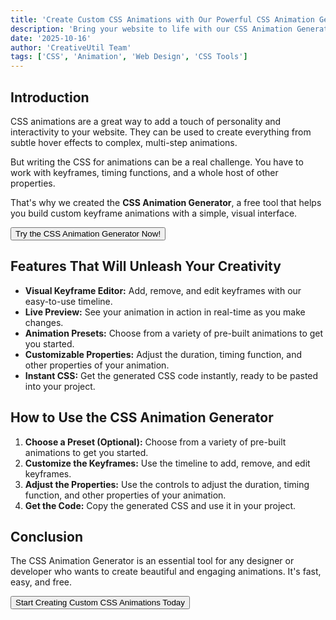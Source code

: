 ```yaml
---
title: 'Create Custom CSS Animations with Our Powerful CSS Animation Generator'
description: 'Bring your website to life with our CSS Animation Generator. Build custom keyframe animations with a simple, visual interface. Includes a live preview, presets, and CSS export.'
date: '2025-10-16'
author: 'CreativeUtil Team'
tags: ['CSS', 'Animation', 'Web Design', 'CSS Tools']
---
```



## Introduction

CSS animations are a great way to add a touch of personality and interactivity to your website. They can be used to create everything from subtle hover effects to complex, multi-step animations.

But writing the CSS for animations can be a real challenge. You have to work with keyframes, timing functions, and a whole host of other properties.

That's why we created the **CSS Animation Generator**, a free tool that helps you build custom keyframe animations with a simple, visual interface.

<div className="flex justify-center my-8">
  <Button asChild size="lg">
    <Link to="/tools/css-animation-generator">Try the CSS Animation Generator Now!</Link>
  </Button>
</div>

## Features That Will Unleash Your Creativity

*   **Visual Keyframe Editor:** Add, remove, and edit keyframes with our easy-to-use timeline.
*   **Live Preview:** See your animation in action in real-time as you make changes.
*   **Animation Presets:** Choose from a variety of pre-built animations to get you started.
*   **Customizable Properties:** Adjust the duration, timing function, and other properties of your animation.
*   **Instant CSS:** Get the generated CSS code instantly, ready to be pasted into your project.

## How to Use the CSS Animation Generator

1.  **Choose a Preset (Optional):** Choose from a variety of pre-built animations to get you started.
2.  **Customize the Keyframes:** Use the timeline to add, remove, and edit keyframes.
3.  **Adjust the Properties:** Use the controls to adjust the duration, timing function, and other properties of your animation.
4.  **Get the Code:** Copy the generated CSS and use it in your project.

## Conclusion

The CSS Animation Generator is an essential tool for any designer or developer who wants to create beautiful and engaging animations. It's fast, easy, and free.

<div className="flex justify-center my-8">
  <Button asChild size="lg">
    <Link to="/tools/css-animation-generator">Start Creating Custom CSS Animations Today</Link>
  </Button>
</div>
